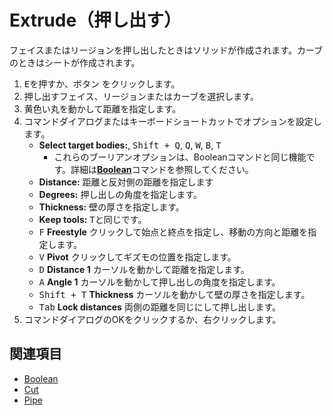
# Extrude（押し出す）

<Reference shortcut="E" command="Extrude" button="コマンドバー右" />

フェイスまたはリージョンを押し出したときはソリッドが作成されます。カーブのときはシートが作成されます。

1. <kbd>E</kbd>を押すか、ボタン <ButtonIcon type="button-extrude" /> をクリックします。
2. 押し出すフェイス、リージョンまたはカーブを選択します。
3. 黄色い丸を動かして距離を指定します。
4. コマンドダイアログまたはキーボードショートカットでオプションを設定します。 
   - **Select target bodies:**, <kbd>Shift + Q</kbd>, <kbd>Q</kbd>, <kbd>W</kbd>,  <kbd>B</kbd>,  <kbd>T</kbd>
      - これらのブーリアンオプションは、Booleanコマンドと同じ機能です。詳細は[**Boolean**](./boolean)コマンドを参照してください。
   - **Distance:** 距離と反対側の距離を指定します
   - **Degrees:** 押し出しの角度を指定します。
   - **Thickness:** 壁の厚さを指定します。
   - **Keep tools:** <kbd>T</kbd>と同じです。
   - <kbd>F</kbd> **Freestyle** クリックして始点と終点を指定し、移動の方向と距離を指定します。
   - <kbd>V</kbd> **Pivot** クリックしてギズモの位置を指定します。
   - <kbd>D</kbd> **Distance 1** カーソルを動かして距離を指定します。
   - <kbd>A</kbd> **Angle 1** カーソルを動かして押し出しの角度を指定します。
   - <kbd>Shift + T</kbd> **Thickness** カーソルを動かして壁の厚さを指定します。
   - <kbd>Tab</kbd> **Lock distances** 両側の距離を同じにして押し出します。
5. コマンドダイアログのOKをクリックするか、右クリックします。

## 関連項目
- [Boolean](./boolean)
- [Cut](./cut)
- [Pipe](./pipe)















